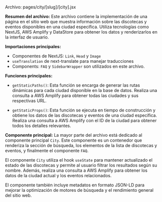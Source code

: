 
Archivo: pages/city/[slug]/[city].jsx

**Resumen del archivo:** Este archivo contiene la implementación de una página en el sitio web que muestra información sobre las discotecas y eventos disponibles en una ciudad específica. Utiliza tecnologías como NextJS, AWS Amplify y DataStore para obtener los datos y renderizarlos en la interfaz de usuario.

**Importaciones principales:**
- Componentes de NextJS: ```Link```, ```Head``` y ```Image```
- ```useTranslation``` de next-translate para manejar traducciones
- Components: ```FAQ``` y ```SidebarWrapper``` son utilizados en este archivo.

**Funciones principales:**
- ```getStaticPaths()```: Esta función se encarga de generar las rutas dinámicas para cada ciudad disponible en la base de datos. Realiza una consulta a AWS Amplify para obtener todas las ciudades y sus respectivas URL.

- ```getStaticProps()```: Esta función se ejecuta en tiempo de construcción y obtiene los datos de las discotecas y eventos de una ciudad específica. Realiza una consulta a AWS Amplify con el ID de la ciudad para obtener todos los detalles relevantes.

**Componente principal:** La mayor parte del archivo está dedicado al componente principal ```City```. Este componente es un contenedor que renderiza la sección de búsqueda, los elementos de la lista de discotecas y eventos, y finalmente el componente ```FAQ```.

El componente ```City``` utiliza el hook ```useState``` para mantener actualizado el estado de las discotecas y permite al usuario filtrar los resultados según su nombre. Además, realiza una consulta a AWS Amplify para obtener los datos de la ciudad actual y los eventos relacionados.

El componente también incluye metadatos en formato JSON-LD para mejorar la optimización de motores de búsqueda y el rendimiento general del sitio web.